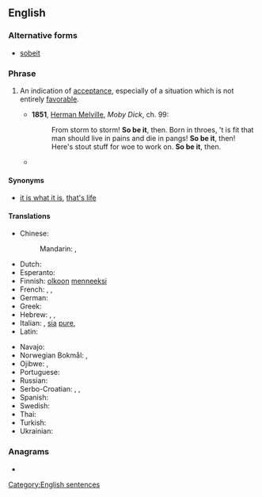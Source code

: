 {{also|sobeit}}
==English==

===Alternative forms===
* [[sobeit]]

===Phrase===
{{head|en|phrase}}

# {{lb|en|idiomatic}} An indication of [[acceptance]], especially of a situation which is not entirely [[favorable]].
#* '''1851''', [[w:Herman Melville|Herman Melville]], ''Moby Dick'', ch. 99:
#*: From storm to storm! '''So be it''', then. Born in throes, 't is fit that man should live in pains and die in pangs! '''So be it''', then! Here's stout stuff for woe to work on. '''So be it''', then.
#* {{quote-journal|date=February 22, 2009|title=ABC This Week with George Stephanopoulos|passage=It doesn't matter which party it is. If the people choose one, a Democrat, then '''so be it'''.}}

====Synonyms====
* {{sense|indication of acceptance}} [[it is what it is]], [[that's life]]

====Translations====
{{trans-top|indication of acceptance}}
* Chinese:
*: Mandarin: {{t|cmn|[[就]][[這樣]][[吧]]}}, {{t|cmn|[[就]][[这样]][[吧]]|tr=jiù zhèyàng ba}}
* Dutch: {{t|nl|het zij zo}}
* Esperanto: {{t|eo|estu ĝi}}
* Finnish: [[olkoon]] [[menneeksi]]
* French: {{t+|fr|soit}}, {{t+|fr|ainsi soit-il}}, {{t|fr|qu'il en soit ainsi}}
* German: {{t|de|so sei es}}
* Greek: {{t|el|ας είναι}}
* Hebrew: {{t+|he|אמן|tr=amén}}, {{t|he|ניחא|tr=nicha|sc=Hebr}}, {{t|he|מילא|tr=méyle|sc=Hebr}}
* Italian: {{t|it|transeat}}, [[sia]] [[pure]], {{t+|it|così sia}}
* Latin: {{t|la|transeat}}
{{trans-mid}}
* Navajo: {{t|nv|tʼáá ákótʼée doo}}
* Norwegian Bokmål: {{t|nb|sånn er det bare}}, {{t|nb|så får det bare være}}
* Ojibwe: {{t|oj|maanoo}}, {{t|oj|maanoon}}
* Portuguese: {{t|pt|assim seja}}
* Russian: {{t+|ru|так и бы́ть}}
* Serbo-Croatian: {{t|sh|neka tako bude}}, {{t|sh|u redu}}, {{t+|sh|neka}}
* Spanish: {{t|es|así sea}}
* Swedish: {{t|sv|då så}}
* Thai: {{t|th|ทำไปเลยถ้าอยากทำ|tr=tham pai loei tha yak tham}}
* Turkish: {{t|tr|öyle olsun}}
* Ukrainian: {{t|uk|хай так|tr=khaj tak}}
{{trans-bottom}}

===Anagrams===
* {{anagrams|en|is-to-be|tobies}}

[[Category:English sentences]]